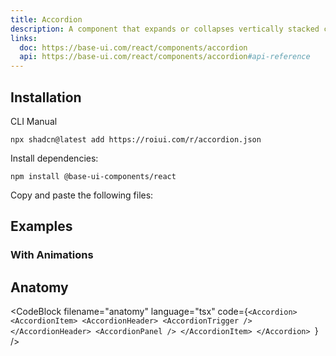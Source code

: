 ```yaml
---
title: Accordion
description: A component that expands or collapses vertically stacked content.
links:
  doc: https://base-ui.com/react/components/accordion
  api: https://base-ui.com/react/components/accordion#api-reference
---
```


<ComponentPreview name="accordion-demo" align="start" />

## Installation

<InstallationTabs>

<InstallationTabsList>
  <InstallationTabsTrigger value="cli">CLI</InstallationTabsTrigger>
  <InstallationTabsTrigger value="manual">Manual</InstallationTabsTrigger>
</InstallationTabsList>

<InstallationTabsContent value="cli">

```package-install
npx shadcn@latest add https://roiui.com/r/accordion.json
```

</InstallationTabsContent>

<InstallationTabsContent value="manual" data-manual="true">

Install dependencies:

```package-install
npm install @base-ui-components/react
```

Copy and paste the following files:

<ComponentSource
    name="accordion"
/>

</InstallationTabsContent>

</InstallationTabs>

## Examples

<div id="with-animations">

### With Animations

<ComponentPreview name="accordion-motion" align="start" />

</div>

## Anatomy

<CodeBlock
  filename="anatomy"
  language="tsx"
  code={`<Accordion>
    <AccordionItem>
        <AccordionHeader>
            <AccordionTrigger />
        </AccordionHeader>
        <AccordionPanel />
    </AccordionItem>
</Accordion>
`}
/>

